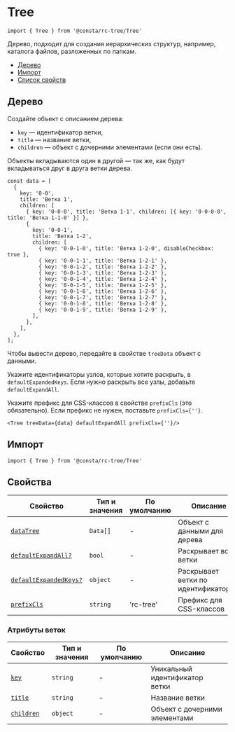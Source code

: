 



# Tree

```tsx
import { Tree } from '@consta/rc-tree/Tree'
```

Дерево, подходит для создания иерархических структур,
например, каталога файлов, разложенных по папкам.

<RemadeInfo commponentName="Tree" apiUrl="https://github.com/react-component/tree" libraryName="rc-tree" />

- [Дерево](#дерево)
- [Импорт](#импорт)
- [Список свойств](#свойства)

## Дерево

Создайте объект с описанием дерева:
- `key` — идентификатор ветки,
- `title` — название ветки,
- `children` — объект с дочерними элементами (если они есть).

Объекты вкладываются один в другой — так же, как будут вкладываться друг в друга ветки дерева.

```tsx
const data = [
  {
    key: '0-0',
    title: 'Ветка 1',
    children: [
      { key: '0-0-0', title: 'Ветка 1-1', children: [{ key: '0-0-0-0', title: 'Ветка 1-1-0' }] },
      {
        key: '0-0-1',
        title: 'Ветка 1-2',
        children: [
          { key: '0-0-1-0', title: 'Ветка 1-2-0', disableCheckbox: true },
          { key: '0-0-1-1', title: 'Ветка 1-2-1' },
          { key: '0-0-1-2', title: 'Ветка 1-2-2' },
          { key: '0-0-1-3', title: 'Ветка 1-2-3' },
          { key: '0-0-1-4', title: 'Ветка 1-2-4' },
          { key: '0-0-1-5', title: 'Ветка 1-2-5' },
          { key: '0-0-1-6', title: 'Ветка 1-2-6' },
          { key: '0-0-1-7', title: 'Ветка 1-2-7' },
          { key: '0-0-1-8', title: 'Ветка 1-2-8' },
          { key: '0-0-1-9', title: 'Ветка 1-2-9' },
        ],
      },
    ],
  },
];
```

Чтобы вывести дерево, передайте в свойстве `treeData` объект с данными.

Укажите идентификаторы узлов, которые хотите раскрыть, в `defaultExpandedKeys`. Если нужно раскрыть все узлы, добавьте `defaultExpandAll`.

Укажите префикс для CSS-классов в свойстве `prefixCls` (это обязательно). Если префикс не нужен, поставьте `prefixCls={''}`.


```tsx
<Tree treeData={data} defaultExpandAll prefixCls={''}/>
```

<TreeExample />

## Импорт

```tsx
import { Tree } from '@consta/rc-tree/Tree'
```

## Свойства

<RemadeTableInfo apiUrl="https://github.com/react-component/tree" />

| Свойство | Тип и значения | По умолчанию | Описание |
| -------- | -------------- | ------------ | -------- |
| [`dataTree`](#дерево)  | `Data[]`       | -            | Объект с данными для дерева         |
| [`defaultExpandAll?`](#дерево)  | `bool`       | -            | Раскрывает все ветки        |
| [`defaultExpandedKeys?`](#дерево)  | `object`       | -            |  Раскрывает ветки по идентификаторам      |
| [`prefixCls`](#дерево)  | `string`       | 'rc-tree'            |  Префикс для CSS-классов      |

### Атрибуты веток

| Свойство | Тип и значения | По умолчанию | Описание |
| -------- | -------------- | ------------ | -------- |
| [`key`](#дерево)  | `string`       | -            | Уникальный идентификатор ветки  |
| [`title`](#дерево)  | `string`       | -            | Название ветки  |
| [`children`](#дерево)  | `object`       | -            | Объект с дочерними элементами  |
